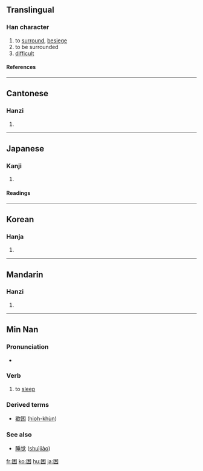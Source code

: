 {{see|睏}}
==Translingual==

===Han character===
{{Han char|rn=31|rad=囗|as=04|sn=7|four=6090<sub>4</sub>|canj=田木 (WD), X田木 (XWD)}}

# to [[surround]], [[besiege]]
# to be surrounded
# [[difficult]]

====References====
{{Han ref|kx=0217.200|dkj=04717|dj=0445.030|hdz=10714.070|uh=56F0|ud=22256|bh=A778|bd=42872}}

----

==Cantonese==

===Hanzi===
{{yue-hanzi|jyut=|y=kwan3}}

# {{defn|Cantonese}}

----

==Japanese==

===Kanji===
{{ja-kanji|grade=6|rs=囗04}}

# {{defn|Japanese}}

====Readings====
{{ja-readings|on=[[こん]] (kon)|kun=[[こまる]] (komaru), [[くるしむ]] (kurushimu)}}

----

==Korean==

===Hanja===
{{ko-hanja|hangeul=곤|rv=gon|mr=kon}}

# {{defn|Korean}}

----

==Mandarin==

===Hanzi===
{{cmn-hanzi|tra=睏|pin=[[kùn]] ([[kun4]])|wg=k'un<sup>4</sup>}}

# {{defn|Mandarin}}

----

==Min Nan==

===Pronunciation===
*{{IPA|[ kʰun˨˩ ]}}

===Verb===
{{nan-verb|s|poj=khùn|pojt=khun3|tra=睏|sim=困|rs=囗04}}

# to [[sleep]]

===Derived terms===
*[[歇困]] ([[hioh-khùn]])

===See also===
*{{i|Mandarin}} [[睡觉]] ([[shuìjiào]])

[[fr:困]]
[[ko:困]]
[[hu:困]]
[[ja:困]]